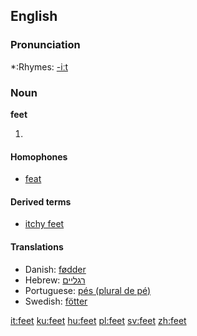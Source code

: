 ==English==

{{rank|2|open|therefore|327|feet|lay|along|four}}

===Pronunciation===
*:Rhymes: [[Rhymes:English:-iːt|-iːt]]

===Noun===
'''feet'''
# {{plural of|foot}}

====Homophones====
*[[feat]]

====Derived terms====
*[[itchy feet]]

====Translations====
{{top}}
*Danish: [[fødder]] {{c}}
*Hebrew: [[רגליים]] {{p}} {{f}}
*Portuguese: [[pés (plural de pé)]] {{c}}
*Swedish: [[fötter]]
{{bottom}}

[[it:feet]]
[[ku:feet]]
[[hu:feet]]
[[pl:feet]]
[[sv:feet]]
[[zh:feet]]